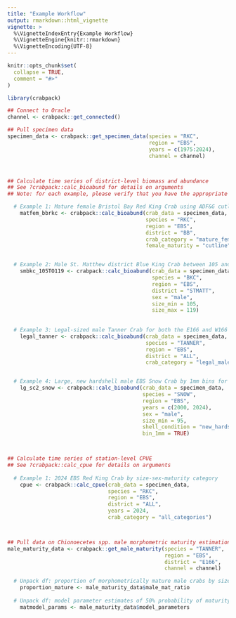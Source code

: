 ```yaml
---
title: "Example Workflow"
output: rmarkdown::html_vignette
vignette: >
  %\VignetteIndexEntry{Example Workflow}
  %\VignetteEngine{knitr::rmarkdown}
  %\VignetteEncoding{UTF-8}
---
```


```r
knitr::opts_chunk$set(
  collapse = TRUE,
  comment = "#>"
)
```

```r
library(crabpack)

## Connect to Oracle
channel <- crabpack::get_connected()

## Pull specimen data
specimen_data <- crabpack::get_specimen_data(species = "RKC",
                                             region = "EBS",
                                             years = c(1975:2024),
                                             channel = channel)



## Calculate time series of district-level biomass and abundance 
## See ?crabpack::calc_bioabund for details on arguments
## Note: for each example, please verify that you have the appropriate species data loaded

  # Example 1: Mature female Bristol Bay Red King Crab using ADF&G cutlines
    matfem_bbrkc <- crabpack::calc_bioabund(crab_data = specimen_data,
                                            species = "RKC",
                                            region = "EBS",
                                            district = "BB",
                                            crab_category = "mature_female",
                                            female_maturity = "cutline")


  # Example 2: Male St. Matthew district Blue King Crab between 105 and 199mm
    smbkc_105TO119 <- crabpack::calc_bioabund(crab_data = specimen_data,
                                              species = "BKC",
                                              region = "EBS",
                                              district = "STMATT",
                                              sex = "male",
                                              size_min = 105,
                                              size_max = 119)
  
  
  # Example 3: Legal-sized male Tanner Crab for both the E166 and W166 districts
    legal_tanner <- crabpack::calc_bioabund(crab_data = specimen_data,
                                            species = "TANNER",
                                            region = "EBS",
                                            district = "ALL",
                                            crab_category = "legal_male")


  # Example 4: Large, new hardshell male EBS Snow Crab by 1mm bins for 2000-2024
    lg_sc2_snow <- crabpack::calc_bioabund(crab_data = specimen_data,
                                           species = "SNOW",
                                           region = "EBS",
                                           years = c(2000, 2024),
                                           sex = "male",
                                           size_min = 95,
                                           shell_condition = "new_hardshell",
                                           bin_1mm = TRUE)



## Calculate time series of station-level CPUE
## See ?crabpack::calc_cpue for details on arguments
    
  # Example 1: 2024 EBS Red King Crab by size-sex-maturity category
    cpue <- crabpack::calc_cpue(crab_data = specimen_data,
                                species = "RKC",
                                region = "EBS",
                                district = "ALL",
                                years = 2024,
                                crab_category = "all_categories")



## Pull data on Chionoecetes spp. male morphometric maturity estimation 
male_maturity_data <- crabpack::get_male_maturity(species = "TANNER",
                                                  region = "EBS",
                                                  district = "E166",
                                                  channel = channel)

  # Unpack df: proportion of morphometrically mature male crabs by size 
    proportion_mature <- male_maturity_data$male_mat_ratio
  
  # Unpack df: model parameter estimates of 50% probability of maturity at size
    matmodel_params <- male_maturity_data$model_parameters


```
